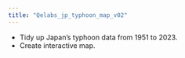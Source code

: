 ```yaml
---
title: "Qelabs_jp_typhoon_map_v02"
---
```


- Tidy up Japan's typhoon data from 1951 to 2023.
- Create interactive map.
